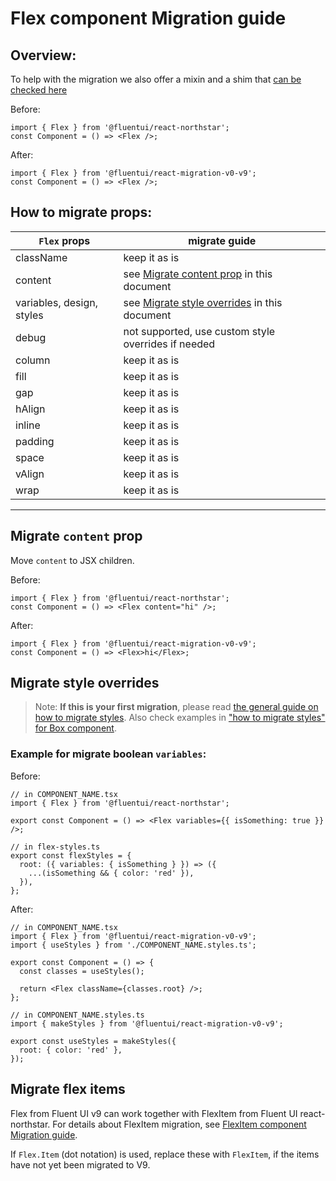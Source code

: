 
<Meta title="Concepts/Migration/from v0/Components/Flex Migration" />

# Flex component Migration guide

## Overview:

To help with the migration we also offer a mixin and a shim that [can be checked here](/docs/migration-shims-v0-flexshim--default)

Before:

```tsx
import { Flex } from '@fluentui/react-northstar';
const Component = () => <Flex />;
```

After:

```tsx
import { Flex } from '@fluentui/react-migration-v0-v9';
const Component = () => <Flex />;
```

## How to migrate props:

| `Flex` props              | migrate guide                                                              |
| ------------------------- | -------------------------------------------------------------------------- |
| className                 | keep it as is                                                              |
| content                   | see [Migrate content prop](#./Migrate-`content`-prop) in this document     |
| variables, design, styles | see [Migrate style overrides](#./Migrate-style-overrides) in this document |
| debug                     | not supported, use custom style overrides if needed                        |
| column                    | keep it as is                                                              |
| fill                      | keep it as is                                                              |
| gap                       | keep it as is                                                              |
| hAlign                    | keep it as is                                                              |
| inline                    | keep it as is                                                              |
| padding                   | keep it as is                                                              |
| space                     | keep it as is                                                              |
| vAlign                    | keep it as is                                                              |
| wrap                      | keep it as is                                                              |

---

## Migrate `content` prop

Move `content` to JSX children.

Before:

```tsx
import { Flex } from '@fluentui/react-northstar';
const Component = () => <Flex content="hi" />;
```

After:

```tsx
import { Flex } from '@fluentui/react-migration-v0-v9';
const Component = () => <Flex>hi</Flex>;
```

## Migrate style overrides

> Note: **If this is your first migration**, please read [the general guide on how to migrate styles](?path=/docs/concepts-migration-from-v0-custom-style-overrides--page). Also check examples in ["how to migrate styles" for Box component](./migrate-Box.md#Migrate-style-overrides).

### Example for migrate boolean `variables`:

Before:

```tsx
// in COMPONENT_NAME.tsx
import { Flex } from '@fluentui/react-northstar';

export const Component = () => <Flex variables={{ isSomething: true }} />;

// in flex-styles.ts
export const flexStyles = {
  root: ({ variables: { isSomething } }) => ({
    ...(isSomething && { color: 'red' }),
  }),
};
```

After:

```tsx
// in COMPONENT_NAME.tsx
import { Flex } from '@fluentui/react-migration-v0-v9';
import { useStyles } from './COMPONENT_NAME.styles.ts';

export const Component = () => {
  const classes = useStyles();

  return <Flex className={classes.root} />;
};
```

```tsx
// in COMPONENT_NAME.styles.ts
import { makeStyles } from '@fluentui/react-migration-v0-v9';

export const useStyles = makeStyles({
  root: { color: 'red' },
});
```

## Migrate flex items

Flex from Fluent UI v9 can work together with FlexItem from Fluent UI react-northstar.
For details about FlexItem migration, see [FlexItem component Migration guide](./migrate-FlexItem.md).

If `Flex.Item` (dot notation) is used, replace these with `FlexItem`, if the items have not yet been migrated to V9.
